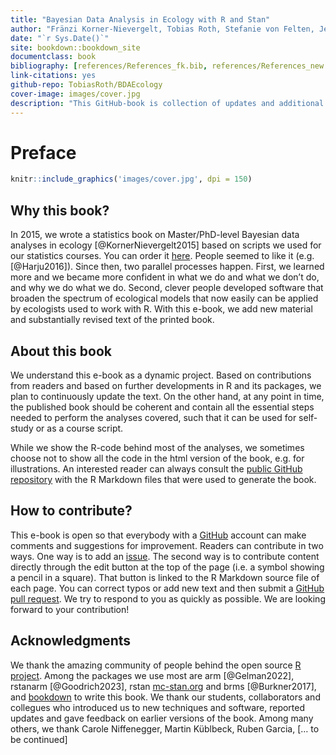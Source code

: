 ```yaml
--- 
title: "Bayesian Data Analysis in Ecology with R and Stan"
author: "Fränzi Korner-Nievergelt, Tobias Roth, Stefanie von Felten, Jerôme Guélat, Bettina Almasi, Louis Hunninck, Pius Korner-Nievergelt"
date: "`r Sys.Date()`"
site: bookdown::bookdown_site
documentclass: book
bibliography: [references/References_fk.bib, references/References_new.bib, references/References_svf.bib]
link-citations: yes
github-repo: TobiasRoth/BDAEcology
cover-image: images/cover.jpg
description: "This GitHub-book is collection of updates and additional material to the book Bayesian Data Analysis in Ecology Using Linear Models with R, BUGS, and STAN."
---
```


# Preface {-}

```r
knitr::include_graphics('images/cover.jpg', dpi = 150)
```

## Why this book? {-}
In 2015, we wrote a statistics book on Master/PhD-level Bayesian data analyses in ecology [@KornerNievergelt2015] based on scripts we used for our statistics courses. You can order it [here](https://www.elsevier.com/books/bayesian-data-analysis-in-ecology-using-linear-models-with-r-bugs-and-stan/korner-nievergelt/978-0-12-801370-0). People seemed to like it (e.g. [@Harju2016]). Since then, two parallel processes happen. First, we learned more and we became more confident in what we do and what we don't do, and why we do what we do. Second, clever people developed software that broaden the spectrum of ecological models that now easily can be applied by ecologists used to work with R.  With this e-book, we add new material and substantially revised text of the printed book.

## About this book {-}
We understand this e-book as a dynamic project. Based on contributions from readers and based on further developments in R and its packages, we plan to continuously update the text. On the other hand, at any point in time, the published book should be coherent and contain all the essential steps needed to perform the analyses covered, such that it can be used for self-study or as a course script.

While we show the R-code behind most of the analyses, we sometimes choose not to show all the code in the html version of the book, e.g. for illustrations. An interested reader can always consult the [public GitHub repository](https://github.com/TobiasRoth/BDAEcology) with the R Markdown files that were used to generate the book.

## How to contribute? {-}
This e-book is open so that everybody with a [GitHub](https://github.com) account can make comments and suggestions for improvement. Readers can contribute in two ways. One way is to add an [issue](https://github.com/TobiasRoth/BDAEcology/issues). The second way is to contribute content directly through the edit button at the top of the page (i.e. a symbol showing a pencil in a square). That button is linked to the R Markdown source file of each page. You can correct typos or add new text and then submit a [GitHub pull request](https://help.github.com/articles/about-pull-requests/). We try to respond to you as quickly as possible. We are looking forward to your contribution!

## Acknowledgments {-}
We thank the amazing community of people behind the open source [R project](https://cran.r-project.org/). Among the packages we use most are arm [@Gelman2022], rstanarm [@Goodrich2023], rstan [mc-stan.org](https://mc-stan.org) and brms [@Burkner2017], and [bookdown](https://bookdown.org/yihui/bookdown/) to write this book. 
We thank our students, collaborators and collegues who introduced us to new techniques and software, reported updates and gave feedback on earlier versions of the book. Among many others, we thank Carole Niffenegger, Martin Küblbeck, Ruben Garcia, [... to be continued]



